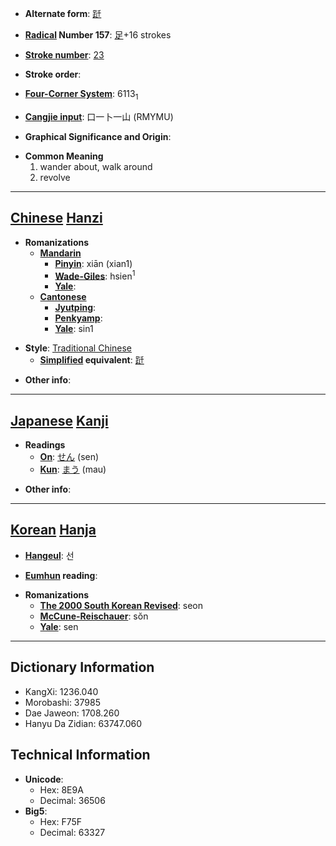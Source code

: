 * '''Alternate form''': [[跹]]

* '''[[Wiktionary:Chinese radical index| Radical]] Number 157''': [[Wiktionary:Chinese radical index 足|足]]+16 strokes

* '''[[Wiktionary:Chinese total strokes index|Stroke number]]''': [[Wiktionary:Chinese total strokes index 23|23]]

* '''Stroke order''': 

* '''[[Wiktionary:Chinese four corner index|Four-Corner System]]''': 6113<sub>1</sub>

* '''[[Wiktionary:Chinese Cangjie index|Cangjie input]]''': 口一卜一山 (RMYMU)

* '''Graphical Significance and Origin''': 

* '''Common Meaning'''
*#wander about, walk around
*# revolve


----

== [[Chinese]] [[Hanzi]] ==

* '''Romanizations'''
** '''[[Mandarin]]'''
*** '''[[Pinyin]]''': xiān (xian1)
*** '''[[Wade-Giles]]''': hsien<sup>1</sup>
*** '''[[Yale]]''': 
** '''[[Cantonese]]'''
*** '''[[Jyutping]]''':
*** '''[[Penkyamp]]''': 
*** '''[[Yale]]''': sin1

* '''Style''': [[Traditional Chinese]] 
** '''[[Simplified Chinese|Simplified]] equivalent''': [[跹]]

* '''Other info''': 

----

== [[Japanese]] [[Kanji]] ==

* '''Readings'''
** '''[[On]]''': [[せん]] (sen)
** '''[[Kun]]''': [[まう]] (mau)

* '''Other info''':  

----

== [[Korean]] [[Hanja]] ==

* '''[[Hangeul]]''': 선

* '''[[Eumhun]] reading''': 

* '''Romanizations'''
** '''[[The 2000 South Korean Revised Romanization|The 2000 South Korean Revised]]''': seon
** '''[[McCune-Reischauer]]''': sŏn
** '''[[Yale]]''': sen

----

== Dictionary Information ==

* KangXi: 1236.040
* Morobashi: 37985
* Dae Jaweon: 1708.260
* Hanyu Da Zidian: 63747.060

== Technical Information ==

* '''Unicode''':
** Hex: 8E9A
** Decimal: 36506
* '''Big5''':
** Hex: F75F
** Decimal: 63327